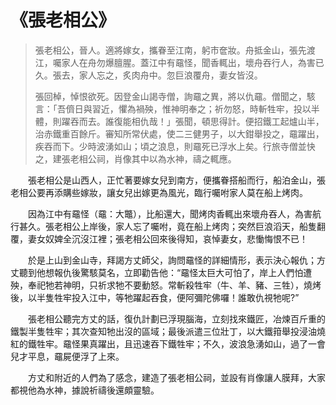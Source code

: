 # 《張老相公》

> 張老相公，晉人。適將嫁女，攜眷至江南，躬市奩妝。舟抵金山，張先渡江，囑家人在舟勿爆膻腥。蓋江中有黿怪，聞香輒出，壞舟吞行人，為害已久。張去，家人忘之，炙肉舟中。忽巨浪覆舟，妻女皆沒。
>
> 張回棹，悼恨欲死。因登金山謁寺僧，詢黿之異，將以仇黿。僧聞之，駭言：「吾儕日與習近，懼為禍殃，惟神明奉之；祈勿怒，時斬牲牢，投以半體，則躍吞而去。誰復能相仇哉！」張聞，頓思得計。便招鐵工起爐山半，治赤鐵重百餘斤。審知所常伏處，使二三健男子，以大鉗舉投之，黿躍出，疾吞而下。少時波湧如山；頃之浪息，則黿死已浮水上矣。行旅寺僧並快之，建張老相公祠，肖像其中以為水神，禱之輒應。

&emsp;&emsp;張老相公是山西人，正忙著要嫁女兒到南方，便攜眷搭船而行，船泊金山，張老相公要再添購些嫁妝，讓女兒出嫁更為風光，臨行囑咐家人莫在船上烤肉。

&emsp;&emsp;因為江中有黿怪（黿：大鼈），比船還大，聞烤肉香輒出來壞舟吞人，為害航行甚久。張老相公上岸後，家人忘了囑咐，竟在船上烤肉；突然巨浪滔天，船隻翻覆，妻女奴婢全沉沒江裡；張老相公回來後得知，哀悼妻女，悲慟悔恨不已！

&emsp;&emsp;於是上山到金山寺，拜謁方丈師父，詢問黿怪的詳細情形，表示決心報仇；方丈聽到他想報仇後驚駭莫名，立即勸告他：“黿怪太巨大可怕了，岸上人們怕遭殃，奉祀牠若神明，只祈求牠不要動怒。常斬殺牲牢（牛、羊、豬、三牲），燒烤後，以半隻牲牢投入江中，等牠躍起吞食，便阿彌陀佛囉！誰敢仇視牠呢?”

&emsp;&emsp;張老相公聽完方丈的話，復仇計劃已浮現腦海，立刻找來鐵匠，冶煉百斤重的鐵製半隻牲牢；其次查知牠出沒的區域；最後派遣三位壯丁，以大鐵箝舉投浸油燒紅的鐵牲牢。黿怪果真躍出，且迅速吞下鐵牲牢；不久，波浪急湧如山，過了一會兒才平息，黿屍便浮了上來。

&emsp;&emsp;方丈和附近的人們為了感念，建造了張老相公祠，並設有肖像讓人膜拜，大家都視他為水神，據說祈禱後還頗靈驗。
